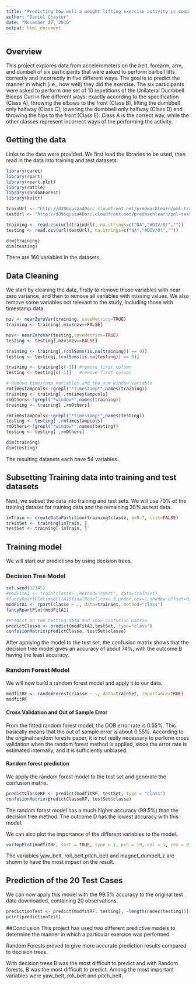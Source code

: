 ```yaml
---
title: "Predicting how well a weight lifting exercise activity is completed using accelerometer data"
author: "Daniel Chaytor"
date: "November 27, 2016"
output: html_document
---
```


## Overview
This project explores data from accelerometers on the belt, forearm, arm, and dumbell of six participants that were asked to perform barbell lifts correctly and incorrectly in five different ways. The goal is to predict the manner in which (i.e., how well) they did the exercise. 
The six participants were asked to perform one set of 10 repetitions of the Unilateral Dumbbell Biceps Curl in five different ways: exactly according to the specification (Class A), throwing the elbows to the front (Class B), lifting the dumbbell only halfway (Class C), lowering the dumbbell only halfway (Class D) and throwing the hips to the front (Class E). Class A is the correct way, while the other classes represent incorrect ways of the performing the activity.

## Getting the data
Links to the data were provided. We first load the libraries to be used, then read in the data into training and test datasets:

```r
library(caret)
library(rpart)
library(rpart.plot)
library(rattle)
library(randomForest)
library(knitr)

trainUrl <- "http://d396qusza40orc.cloudfront.net/predmachlearn/pml-training.csv"
testUrl <- "http://d396qusza40orc.cloudfront.net/predmachlearn/pml-testing.csv"

training <- read.csv(url(trainUrl), na.strings=c("NA","#DIV/0!",""))
testing <- read.csv(url(testUrl), na.strings=c("NA","#DIV/0!",""))

dim(training)
dim(testing)
```

There are 160 variables in the datasets. 

## Data Cleaning

We start by cleaning the data, firstly to remove those variables with near zero variance, and then to remove all variables with missing values. We also remove some variables not relevant to the study, including those with timestamp data.

```r
nzv <- nearZeroVar(training, saveMetrics=TRUE)
training <- training[,nzv$nzv==FALSE]

nzv<- nearZeroVar(testing,saveMetrics=TRUE)
testing <- testing[,nzv$nzv==FALSE]

training <- training[,(colSums(is.na(training)) == 0)]
testing <- testing[,(colSums(is.na(testing)) == 0)]

training <- training[c(-1)] #remove first column
testing <- testing[c(-1)]   #remove first column

# Remove timestamp variables and the num_window variable
rmtimestampcols<-!grepl("*timestamp*",names(training))
training <- training[ ,rmtimestampcols]
rmOthers<-!grepl("*window*",names(training))
training <- training[ ,rmOthers]

rmtimestampcols<-!grepl("*timestamp*",names(testing))
testing <- testing[ ,rmtimestampcols]
rmOthers<-!grepl("*window*",names(testing))
testing <- testing[ ,rmOthers]

dim(training)
dim(testing)
```
The resulting datasets each have 54 variables.

## Subsetting Training data into training and test datasets 

Next, we subset the data into training and test sets. We will use 70% of the training dataset for training data and the remaining 30% as test data. 

```r
inTrain <- createDataPartition(training$classe, p=0.7, list=FALSE)
trainSet <- training[inTrain, ]
testSet <- training[-inTrain, ]
```

## Training model

We will start our predictions by using decision trees. 

### Decision Tree Model

```r
set.seed(12345)
#modFitA1 <- train(classe~.,method="rpart", data=trainSet)
#fancyRpartPlot(modFitA1$finalModel,cex=.5,under.cex=1,shadow.offset=0)
modFitA1 <- rpart(classe ~ ., data=trainSet, method="class")
fancyRpartPlot(modFitA1)

#Predict on the testing data and show confusion matrix
predictClasse <- predict(modFitA1,testSet, type="class")
confusionMatrix(predictClasse, testSet$classe)
```

After applying the model to the test set, the confusion matrix shows that the decision tree model gives an accuracy of about 74%, with the outcome B having the least accuracy.


### Random Forest Model

We will now build a random forest model and apply it to our data.

```r
modfitRF <- randomForest(classe ~ ., data=trainSet, importance=TRUE)
modfitRF
```

#### Cross Validation and Out of Sample Error
From the fitted random forest model, the OOB error rate is 0.55%. This basically means that the out of sample error is about 0.55%. According to the original random forests paper, it is not really necessary to perform cross validation when the random forest method is applied, since the error rate is estimated internally, and it is sufficiently unbiased.

#### Random forest prediction
We apply the random forest model to the test set and generate the confusion matrix.

```r
predictClasseRF <- predict(modfitRF, testSet, type = "class")
confusionMatrix(predictClasseRF, testSet$classe)
```

The random forest model has a much higher accuracy (99.5%) than the decision tree method. The outcome D has the lowest accuracy with this model.
 
We can also plot the importance of the different variables to the model.

```r
varImpPlot(modfitRF, sort = TRUE, type = 1, pch = 19, col = 1, cex = 0.6, main = "Importance of  Individual Variables")
```
The variables yaw_belt, roll_belt,pitch_belt and magnet_dumbell_z are shown to have the most impact on the result.

## Prediction of the 20 Test Cases

We can now apply this model with the 99.5% accuracy to the original test data downloaded, containing 20 observations.

```r
predictionTest <- predict(modfitRF, testing[, -length(names(testing))])
print(predictionTest)
```

##Conclusion
This project has used two different predictive models to determine the manner in which a particular exercice was performed.

Random Forests proved to give more accurate prediction results compared to decision trees. 

With decision trees B was the most difficult to predict and with Random forests, B was the most difficult to predict. Among the most important variables were yaw_belt, roll_belt and pitch_belt.
